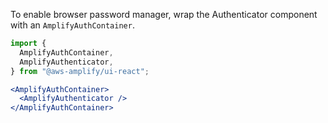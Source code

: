 <Callout warning>

To enable browser password manager, wrap the Authenticator component with an `AmplifyAuthContainer`.

```jsx
import {
  AmplifyAuthContainer,
  AmplifyAuthenticator,
} from "@aws-amplify/ui-react";

<AmplifyAuthContainer>
  <AmplifyAuthenticator />
</AmplifyAuthContainer>
```

</Callout>
